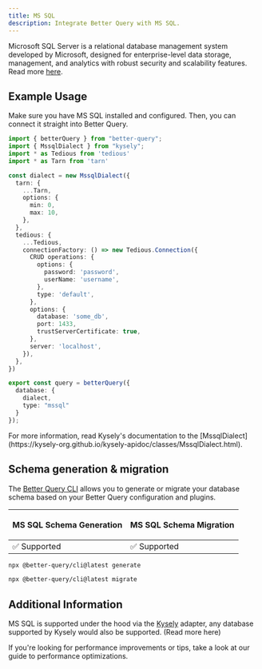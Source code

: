 ```yaml
---
title: MS SQL
description: Integrate Better Query with MS SQL.
---
```


Microsoft SQL Server is a relational database management system developed by Microsoft, designed for enterprise-level data storage, management, and analytics with robust security and scalability features.
Read more [here](https://en.wikipedia.org/wiki/Microsoft_SQL_Server).

## Example Usage

Make sure you have MS SQL installed and configured.
Then, you can connect it straight into Better Query.

```ts title="query.ts"
import { betterQuery } from "better-query";
import { MssqlDialect } from "kysely";
import * as Tedious from 'tedious'
import * as Tarn from 'tarn'

const dialect = new MssqlDialect({
  tarn: {
    ...Tarn,
    options: {
      min: 0,
      max: 10,
    },
  },
  tedious: {
    ...Tedious,
    connectionFactory: () => new Tedious.Connection({
      CRUD operations: {
        options: {
          password: 'password',
          userName: 'username',
        },
        type: 'default',
      },
      options: {
        database: 'some_db',
        port: 1433,
        trustServerCertificate: true,
      },
      server: 'localhost',
    }),
  },
})

export const query = betterQuery({
  database: {
    dialect,
    type: "mssql"
  }
});


```
<Callout>
    For more information, read Kysely's documentation to the [MssqlDialect](https://kysely-org.github.io/kysely-apidoc/classes/MssqlDialect.html).
</Callout>

## Schema generation & migration

The [Better Query CLI](/docs/concepts/cli) allows you to generate or migrate
your database schema based on your Better Query configuration and plugins.

<table>
  <thead>
    <tr className="border-b">
      <th>
        <p className="font-bold text-[16px] mb-1">MS SQL Schema Generation</p>
      </th>
      <th>
        <p className="font-bold text-[16px] mb-1">MS SQL Schema Migration</p>
      </th>
    </tr>
  </thead>
  <tbody>
    <tr className="h-10">
      <td>✅ Supported</td>
      <td>✅ Supported</td>
    </tr>
  </tbody>
</table>

```bash title="Schema Generation"
npx @better-query/cli@latest generate
```

```bash title="Schema Migration"
npx @better-query/cli@latest migrate
```

## Additional Information

MS SQL is supported under the hood via the [Kysely](https://kysely.dev/) adapter, any database supported by Kysely would also be supported. (<Link href="/docs/adapters/other-relational-databases">Read more here</Link>)

If you're looking for performance improvements or tips, take a look at our guide to <Link href="/docs/guides/optimizing-for-performance">performance optimizations</Link>.
